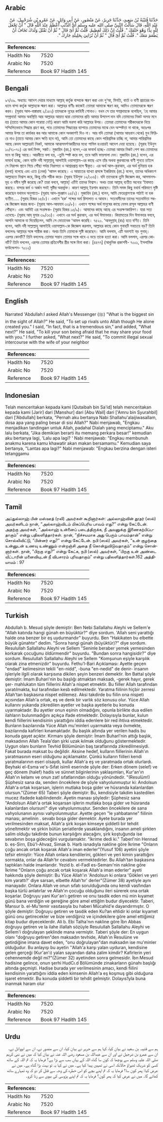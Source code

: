 ## Arabic


<div dir="rtl" lang="ar" style={{fontSize:'larger',backgroundColor:'#f8f9fa',padding:20}}>
حَدَّثَنَا قُتَيْبَةُ بْنُ سَعِيدٍ، حَدَّثَنَا جَرِيرٌ، عَنْ مَنْصُورٍ، عَنْ أَبِي وَائِلٍ، عَنْ عَمْرِو بْنِ شُرَحْبِيلَ، عَنْ عَبْدِ اللَّهِ، قَالَ سَأَلْتُ النَّبِيَّ صلى الله عليه وسلم أَىُّ الذَّنْبِ أَعْظَمُ عِنْدَ اللَّهِ قَالَ ‏"‏ أَنْ تَجْعَلَ لِلَّهِ نِدًّا وَهْوَ خَلَقَكَ ‏"‏‏.‏ قُلْتُ إِنَّ ذَلِكَ لَعَظِيمٌ‏.‏ قُلْتُ ثُمَّ أَىّ قَالَ ‏"‏ ثُمَّ أَنْ تَقْتُلَ وَلَدَكَ تَخَافُ أَنْ يَطْعَمَ مَعَكَ ‏"‏‏.‏ قُلْتُ ثُمَّ أَىّ قَالَ ‏"‏ ثُمَّ أَنْ تُزَانِيَ بِحَلِيلَةِ جَارِكَ ‏"‏‏.‏
</div>
<div style={{backgroundColor:'#f8f9fa',padding:20, marginBottom: 10}}><table> <thead> <tr> <th>References:</th> <th></th> </tr> </thead> <tbody><tr><td>Hadith No</td><td>7520</td></tr><tr><td>Arabic No</td><td>7520</td></tr><tr><td>Reference</td><td>Book 97 Hadith 145</td></tr></tbody></table></div>

## Bengali


<div dir="ltr" lang="bn" style={{fontSize:'larger',backgroundColor:'#f8f9fa',padding:20}}>
৯৭/৩৯. অধ্যায়: আদেশ দেয়ার মাধ্যমে আল্লাহ্ কর্তৃক বান্দাকে স্মরণ করা এবং দু‘আ, মিনতি, বার্তা ও বাণী প্রচারের মাধ্যমে বান্দা কর্তৃক আল্লাহকে স্মরণ করা। আল্লাহর বাণীঃ কাজেই তোমরা আমাকে স্মরণ কর, আমিও তোমাদেরকে স্মরণ করব। (সূরাহ আল-বাক্বারাহ ২/১৫২) তাদেরকে নূহের কাহিনী শোনাও। যখন সে তার সম্প্রদায়কে বলেছিল, ‘হে আমার সম্প্রদায়! আমার অবস্থিতি আর আল্লাহর আয়াত দ্বারা তোমাদের প্রতি আমার উপদেশ দান যদি তোমাদের নিকট অসহ্য মনে হয় (তাতে আমার কোন পরোয়া নেই) কারণ আমি ভরসা করি আল্লাহর উপর। তোমরা তোমাদের শরীকদেরকে নিয়ে সম্মিলিতভাবে সিদ্ধান্ত গ্রহণ কর, পরে তোমাদের সিদ্ধান্তের ব্যাপারে তোমাদের মাঝে যেন অস্পষ্টতা না থাকে, অতঃপর আমার উপর তা কার্যকর কর আর আমাকে কোন অবকাশই দিও না। আর যদি তোমরা (আমার আহবান থেকে) মুখ ফিরিয়ে নাও (তাতে আমার কোন ক্ষতি হবে না), আমি তো তোমাদের কাছে কোন পারিশ্রমিক চাচ্ছি না, আমার পারিশ্রমিক আছে কেবল আল্লাহরই নিকট, আমাকে আত্মসমর্পণকারীদের মধ্যে শামিল হওয়ারই আদেশ দেয়া হয়েছে। (সূরাহ ইউনুস ১০/৭১-৭২) এর অর্থ বিপদ, সঙ্কট। মুজাহিদ (রহ.) বলেন,-এর ভাবার্থ হচ্ছে- তোমরা আমার নিকট পেশ কর তোমাদের মনে যা কিছু আছে। আরবীতে বলা হয়, -তুমি স্পষ্ট করে বল, তবে আমি ফায়সালা দেব। মুজাহিদ (রহ.) বলেন, এর ভাবার্থ হচ্ছে, কোন ব্যক্তি নবী সাল্লাল্লাহু আলাইহি ওয়াসাল্লাম-এর কাছে এসে তাঁর অথবা কুরআনের বাণী শুনতে চাইলে সে নিরাপদ স্থানে গিয়ে পৌঁছা পর্যন্ত নিরাপত্তা ও আশ্রয়প্রাপ্ত বলে স্বীকৃত। এর অর্থ আল-কুরআন, এর অর্থ দুনিয়ায় হক (কথা) বলেছে এবং এতে (নেক) ‘আমল করেছে। এ আয়াতের ব্যাখ্যা প্রসঙ্গে ইকরিমাহ (রহ.) বলেন, তাদের অধিকাংশ আল্লাহতে বিশ্বাস করে, কিন্তু তাঁর শরীক করে- (সূরাহ ইউসুফ ১২/১০৬)। যদি তাদেরকে তুমি জিজ্ঞেস কর, আসমানসমূহ ও যমীন সৃষ্টি করেছে কে? তারা বলবে, আল্লাহ্! এটিই তাদের বিশ্বাস। অথচ তারা আল্লাহ্ ব্যতীত অন্যের ‘ইবাদাত করছে। বান্দার কর্ম ও অর্জন সবই সৃষ্টির অন্তর্ভুক্ত। কারণ আল্লাহ্ ইরশাদ করছেন। তিনি সমস্ত কিছু যথার্য পরিমাণে সৃষ্টি করেছেন যথাযথ অনুপাতে- (সূরাহ আল-ফুরক্বান ২৫/২)। মুজাহিদ (রহ.) বলেন, আমি ফেরেশ্তাগণকে পাঠাই না হক ব্যতীত..... (সূরাহ হিজর ১৫/৮)। এখানে ‘হক’ শব্দের অর্থ রিসালাত ও আযাব। সত্যবাদীদের তাদের সত্যবাদিতা সম্বন্ধে জিজ্ঞেস করার জন্য- (সূরাহ আল-আহযাব ৩৩/৮)। এখানে শব্দের অর্থ মানুষের কাছে যেসব রাসূল আল্লাহর বাণী পৌঁছান। এবং আমিই এর সংরক্ষক- (সূরাহ হিজর ১৫/৯)। আমাদের কাছে আছে এর সংরক্ষণকারিগণ। যারা সত্য এনেছে- (সূরাহ আয্ যুমার ৩৯/৩৩)। এখানে এর অর্থ কুরআন, এর অর্থ ঈমানদার। কিয়ামতের দিন ঈমানদার বলবে, আপনি আমাকে যা দিয়েছিলেন, আমি সে মোতাবেক ‘আমল করেছি। ৭৫২০. ‘আবদুল্লাহ্ (রাঃ) হতে বর্ণিত। তিনি বলেন, আমি নবী সাল্লাল্লাহু আলাইহি ওয়াসাল্লাম-কে জিজ্ঞেস করলাম, আল্লাহর কাছে কোন গুনাহটি সবচেয়ে বড়? তিনি বললেনঃ আল্লাহর সঙ্গে শারীক করা। অথচ তিনি তোমাকে সৃষ্টি করেছেন। আমি বললাম, এটি অবশ্যই বড় গুনাহ্। এরপর কোনটি? তিনি বললেনঃ তোমার সন্তান তোমার সঙ্গে খাবে এ ভয়ে তাকে হত্যা করা। আমি বললাম, এরপর কোনটি? তিনি বললেন, এরপর তোমার প্রতিবেশীর স্ত্রীর সঙ্গে যিনা করা। [৪৪৭৭] (আধুনিক প্রকাশনী- ৭০০১, ইসলামিক ফাউন্ডেশন- ৭০১২)
</div>
<div style={{backgroundColor:'#f8f9fa',padding:20, marginBottom: 10}}><table> <thead> <tr> <th>References:</th> <th></th> </tr> </thead> <tbody><tr><td>Hadith No</td><td>7520</td></tr><tr><td>Arabic No</td><td>7520</td></tr><tr><td>Reference</td><td>Book 97 Hadith 145</td></tr></tbody></table></div>

## English


<div dir="ltr" lang="en" style={{fontSize:'larger',backgroundColor:'#f8f9fa',padding:20}}>
Narrated 'Abdullah:I asked Allah's Messenger (ﷺ) "What is the biggest sin in the sight of Allah?" He said, "To set up rivals unto Allah though He alone created you." I said, "In fact, that is a tremendous sin," and added, "What next?" He said, "To kill your son being afraid that he may share your food with you." I further asked, "What next?" He said, "To commit illegal sexual intercourse with the wife of your neighbor
</div>
<div style={{backgroundColor:'#f8f9fa',padding:20, marginBottom: 10}}><table> <thead> <tr> <th>References:</th> <th></th> </tr> </thead> <tbody><tr><td>Hadith No</td><td>7520</td></tr><tr><td>Arabic No</td><td>7520</td></tr><tr><td>Reference</td><td>Book 97 Hadith 145</td></tr></tbody></table></div>

## Indonesian


<div dir="ltr" lang="id" style={{fontSize:'larger',backgroundColor:'#f8f9fa',padding:20}}>
Telah menceritakan kepada kami [Qutaibah bin Sa'id] telah menceritakan kepada kami [Jarir] dari [Manshur] dari [Abu Wail] dari ['Amru bin Syurahbil] dari ['Abdullah] berkata, "Pernah aku bertanya Nabi Shallahu'alaijiwasallam, dosa apa yang paling besar di sisi Allah?" Nabi menjawab, "Engkau menjadikan tandingan untuk Allah, padahal Dialah yang menciptamu." Aku lalu berkata, "Jika demikian berarti itu memang perkara besar!" kemudian aku bertanya lagi, 'Lalu apa lagi? ' Nabi menjawab: "Engkau membunuh anakmu karena kamu khawatir akan makan bersamamu." Kemudian saya bertanya, "Lantas apa lagi?" Nabi menjawab: "Engkau berzina dengan isteri tetanggamu
</div>
<div style={{backgroundColor:'#f8f9fa',padding:20, marginBottom: 10}}><table> <thead> <tr> <th>References:</th> <th></th> </tr> </thead> <tbody><tr><td>Hadith No</td><td>7520</td></tr><tr><td>Arabic No</td><td>7520</td></tr><tr><td>Reference</td><td>Book 97 Hadith 145</td></tr></tbody></table></div>

## Tamil


<div dir="ltr" lang="ta" style={{fontSize:'larger',backgroundColor:'#f8f9fa',padding:20}}>
அப்துல்லாஹ் பின் மஸ்ஊத் (ரலி) அவர்கள் கூறினார்கள்: அல்லாஹ்வின் தூதர் (ஸல்) அவர்களிடம் நான், “அல்லாஹ்விடம் மிகப்பெரிய பாவம் எது?” என்று கேட்டேன். அதற்கு அவர்கள், “அல்லாஹ் உன்னைப் படைத்திருக்க, நீ அவனுக்கு இணைகற்பிப்பதாகும்” என்று பதிலளித்தார்கள். நான், “நிச்சயமாக அது பெரும் பாவம்தான்” என்று சொல்லிவிட்டு, “பின்னர் எது?” என்று கேட்டேன். நபி (ஸல்) அவர்கள், “உன் குழந்தை உன்னுடன் உணவு உண்ணும் என்றஞ்சி அதை நீ கொன்றுவிடுவதாகும்” என்று சொன்னார்கள். நான், “பிறகு எது?” என்று கேட்க, நபி (ஸல்) அவர்கள், “பிறகு உன் அண்டை வீட்டாரின் மனைவியுடன் நீ விபசாரம் புரிவதாகும்” என்று பதிலளித்தார்கள்.162 அத்தியாயம் : 97
</div>
<div style={{backgroundColor:'#f8f9fa',padding:20, marginBottom: 10}}><table> <thead> <tr> <th>References:</th> <th></th> </tr> </thead> <tbody><tr><td>Hadith No</td><td>7520</td></tr><tr><td>Arabic No</td><td>7520</td></tr><tr><td>Reference</td><td>Book 97 Hadith 145</td></tr></tbody></table></div>

## Turkish


<div dir="ltr" lang="tr" style={{fontSize:'larger',backgroundColor:'#f8f9fa',padding:20}}>
Abdullah b. Mesud şöyle demiştir: Ben Nebi Sallallahu Aleyhi ve Sellem'e "Allah katında hangi günah en büyüktür?" diye sordum. 'Allah seni yarattığı halde ona benzer bir eş uydurmandır" buyurdu. Ben "Hakikaten bu elbette büyük günahtır" dedim. "Sonra hangi günah (büyüktür)?" diye sordum. Resulullah Sallallahu Aleyhi ve Sellem "Seninle beraber yemek yemesinden korkarak çocuğunu öldürmendir" buyurdu. "Bundan sonra hangisidir?" diye sordum. Resulullah Sallallahu Aleyhi ve Sellem "Komşunun eşiyle karşılık olarak zina etmenizdir" buyurdu. Fethu'l-Bari Açıklaması: Ayette geçen "endad" kelimesinin tekili "en-nidd", -buna "en-nedid" de denir- insanın işleriyle ilgili olarak karşısına dikilen şeyin benzeri demektir. İbn Battal şöyle demiştir: İmam Buhari'nin bu başlığı atmaktan maksadı, -gerek hayır, gerek şer- mahlukatın tüm fiillerini Allah'a nispet etmektir. Bu fiiller Allah tarafından yaratılmakta, kul tarafından kesb edilmektedir. Yaratma fiilinin hiçbir zerresi Allah'tan başkasına nispet edilemez. Aksi takdirde bu fiilin ona nispeti açısından Allah'a ortak, eş ve denk bir varlık söz konusu olur. Yüce Allah kullarını yukarıda zikredilen ayetler ve başka ayetlerle bu konuda uyarmaktadır. Bu ayetler onun eşinin olmadığını, opunla birlikte dua edilen ilahların bulunmadığını açıkça ifade etmektedir. Dolayısıyla bunlar, kulun kendi fiillerini kendisinin yarattığını iddia edenlere bir red ihtiva etmektedir. Bunların bazılarında Yüce Allah mu'minleri uyarmakta veya övmekte, bazılarında kafirleri kınamaktadır. Bu başlık altında yer verilen hadis bu konuda gayet açıktır. Kirmanı şöyle demiştir: İmam Buharl'nin attığı başlık, maksadının Allah Teala'dan şirki uzak kılmak olduğunu göstermektedir. Uygun olanı bunların Tevhid Bölümünün baş taraflarında zikredilmesiydi. Fakat burada maksat bu değildir. Aksine hedef, kulların fiillerinin Allah'ın yaratmasının eseri olduğunu açıklamaktır. Çünkü kulların fiilleri kendi yaratmalarının eseri olsaydı, kullar Allah'a eş ve yaratmada ortak olurlardı. Beyhaki el-Esma ve's-Sıfat isimli eserinde şöyle der: Erken dönem (selef) ve geç dönem (halef) hadis ve sünnet bilginlerinin yaklaşımları, Kur'an'ın Allah'ın kelamı ve onun zat! sıfatlarından olduğu yönündedir. "(Resulüm!) Şüphesiz sana da, senden öncekilere de şöyle vahyolunmuştur ki: Andolsun Allah'a ortak koşarsan, işlerin mutlaka boşa gider ve hüsranda kalanlardan olursun."(Zümer 65) Taberi şöyle demiştir: Bu, kendisiyle takdim kastedilen mucez ifadede kabilindendir. Ayetin manası şöyledir: Şüphesiz sana "Andolsun Allah'a ortak koşarsan işlerin mutlaka boşa gider ve hüsranda kalanlardan olursun!" diye vahyolunmuştur. Senden öncekilere de sana vahyolunanın aynısı vahyolunmuştur. Ayette geçen "le yahbatanne" fiilinin manası, amelinin . sevabı boşa gider demektir. Ayete burada yer verilmesinden maksat, Allah'a şirk koşan kimseye şiddetli bir tehdit yöneltmektir ve şirkin bütün şeriatlerde yasaklandığını, insanın ameli şirkten salim olduğu takdirde bunun karşılığını alacağını, şirk koştuğunda ise sevabının boşa gideceğini vurgulamaktır. "İkrime dedi ki." Taberl'nin Hennad b. es-Sirrı, Ebü'l-Ahvaz, Simak b. Harb isnadıyla nakline göre İkrime "Onların çoğu ancak ortak koşarak Allah'a iman ederler"(Yusuf 106) ayetini şöyle tefsir etmiştir: Yüce Allah onlara kendilerini, gökleri ve yeri kimin yarattığını sormakta, onlar da Allah'tır cevabını vermektedirler. Bu Allah'tan başkasına taptıkları halde imanlarıdır. Yezid b. el-Fadl es-Semanı'nin nakline göre İkrime "Onların çoğu ancak ortak koşarak Allah'a iman ederler" ayeti hakkında şöyle demiştir: Bu Yüce Allah'ın 'Andolsun ki onlara 'Gökleri ve yeri kim yarattı?' diye sarsan, elbette Allah'tır' derler"(Zümer 38) ayetiyle aynı manayadır. Onlara Allah ve onun sıfatı sorulduğunda onu kendi vasfından başka türlü anlatırlar ve Allah'ın çocuğu olduğunu ileri sürerek ona ortak koşarlar. Doğruyu yani Kur'an'ı getiren ve onu tasdik eden mü min kıyamet günü bana verdiğin ve gereğine göre amel ettiğIm budur diyecektir. Taberi, Mansur b. el-Mu'temir vasıtasıyla bu haberi Mücahid'e dayandırmıştır. O şöyle demiştir: Doğruyu getiren ve tasdik eden Ku?an ehlidir ki onlar kıyamet günü onu getirecekler ve bize verdiğiniz ve içindekilere göre amel ettiğimiz kitap budur diyeceklerdir. Ali b. Ebi Talha'nın nakline göre İbn Abbas doğruyu getiren ve la ilahe illallah sözüyle Resulullah Sallallahu Aleyhi ve Sellem'i doğrulayan şeklinde mana vermiştir. Taberi şöyle der: En uygun olanı "doğruyu getiren"den maksadın tevhide, Allah'ın Resulüne ve getirdiğine imana davet eden, "onu doğrulayan"dan maksadın ise mu'minler olduğudur. Bu anlayışı bu ayetin ''Allah'a karşı yalan uyduran, kendisine gelen gerçeği (Kur'an'ı) yalan sayandan daha zalim kimdir? Kafirlerin yeri cehennemde değil mi?"(Zümer 32) ayetinden sonra gelmesidir. İbn Mesud hadisine gelince, onun şerhi HudCı.d Bölümünde zinakarların günahı başlığı altında geçmişti. Hadise burada yer verilmesinin amacı, kendi fiilini kendisinin yarattığını iddia eden kimsenin Allah'a eş koşmuş gibi olduğuna işaret etmektir. Bu konuda şiddetli bir tehdit gelmiştir. Dolayıs1yla buna inanmak haram olur
</div>
<div style={{backgroundColor:'#f8f9fa',padding:20, marginBottom: 10}}><table> <thead> <tr> <th>References:</th> <th></th> </tr> </thead> <tbody><tr><td>Hadith No</td><td>7520</td></tr><tr><td>Arabic No</td><td>7520</td></tr><tr><td>Reference</td><td>Book 97 Hadith 145</td></tr></tbody></table></div>

## Urdu


<div dir="rtl" lang="ur" style={{fontSize:'larger',backgroundColor:'#f8f9fa',padding:20}}>
ہم سے قتیبہ بن سعید نے بیان کیا، کہا ہم سے جریر نے بیان کیا، ان سے منصور نے، ان سے ابووائل نے، ان سے عمرو بن شرجیل نے اور ان سے عبداللہ بن مسعود رضی اللہ عنہ نے بیان کیا کہ میں نے نبی کریم صلی اللہ علیہ وسلم سے پوچھا کہ کون سا گناہ اللہ کے یہاں سب سے بڑا ہے؟ فرمایا یہ کہ تم اللہ کے ساتھ کسی کو شریک ٹھہراؤ حالانکہ اسی نے تمہیں پیدا کیا ہے۔ میں نے کہا یہ تو بہت بڑا گناہ ہے۔ میں نے عرض کیا: پھر کون سا؟ فرمایا یہ کہ تم اپنے بچے کو اس خطرہ کی وجہ سے قتل کر دو کہ وہ تمہارے ساتھ کھائے گا۔ میں نے عرض کیا کہ پھر کون؟ فرمایا یہ کہ تم اپنے پڑوسی کی بیوی سے زنا کرو۔
</div>
<div style={{backgroundColor:'#f8f9fa',padding:20, marginBottom: 10}}><table> <thead> <tr> <th>References:</th> <th></th> </tr> </thead> <tbody><tr><td>Hadith No</td><td>7520</td></tr><tr><td>Arabic No</td><td>7520</td></tr><tr><td>Reference</td><td>Book 97 Hadith 145</td></tr></tbody></table></div>